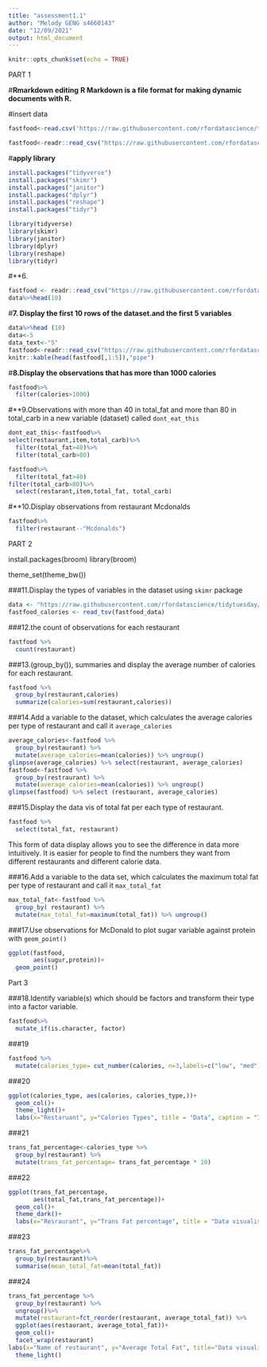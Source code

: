 ```yaml
---
title: "assessment1.1"
author: "Melody GENG s4660143"
date: "12/09/2021"
output: html_document
---
```


```r
knitr::opts_chunk$set(echo = TRUE)
```
PART 1

#**Rmarkdown editing**
**R Markdown is a file format for making dynamic documents with R.**

#insert data
```r
fastfood<-read.csv('https://raw.githubusercontent.com/rfordatascience/tidytuesday/master/data/2018/2018-09-04/fastfood_calories.csv')

fastfood<-readr::read_csv("https://raw.githubusercontent.com/rfordatascience/tidytuesday/master/data/2018/2018-09-04/fastfood_calories.csv")

```

#**apply library**
```r
install.packages("tidyverse")
install.packages("skimr")
install.packages("janitor")
install.packages("dplyr")
install.packages("reshape")
install.packages("tidyr")

library(tidyverse)
library(skimr)
library(janitor)
library(dplyr)
library(reshape)
library(tidyr)
```
#**6.
```r
fastfood <- readr::read_csv("https://raw.githubusercontent.com/rfordatascience/tidytuesday/master/data/2018/2018-09-04/fastfood_calories.csv")
data%>%head(10)
```

#**7. Display the first 10 rows of the dataset.and the first 5 variables**
```r
data%>%head (10)
data<-5
data_text<-"5"
fastfood<-readr::read_csv("https://raw.githubusercontent.com/rfordatascience/tidytuesday/master/data/2018/2018-09-04/fastfood_calories.csv")
knitr::kable(head(fastfood[,1:5]),"pipe")

```

#**8.Display the observations that has more than 1000 calories**
```r
fastfood%>%
  filter(calories>1000)
```

#**9.Observations with more than 40 in total_fat and more than 80 in total_carb in a new variable (dataset) called `dont_eat_this`
```r
dont_eat_this<-fastfood%>%
select(restaurant,item,total_carb)%>%
  filter(total_fat>40)%>%
  filter(total_carb>80)
```
```r
fastfood%>%
  filter(total_fat>40)
filter(total_carb>80)%>%
  select(restarant,item,total_fat, total_carb)

```

#**10.Display observations from restaurant Mcdonalds
```r
fastfood%>%
  filter(restaurant--"Mcdonalds")
```

PART 2

install.packages(broom)
library(broom)

theme_set(theme_bw())

###11.Display the types of variables in the dataset using `skimr` package 
```r
data <- "https://raw.githubusercontent.com/rfordatascience/tidytuesday/master/data/2018/2018-09-04/fastfood_calories.csv"
fastfood_calories <- read_tsv(fastfood_data)
```
###12.the count of observations for each restaurant
```r
fastfood %>%
  count(restaurant)
```
###13.(group_by()), summaries and display the average number of calories for each restaurant.
```r
fastfood %>%
  group_by(restaurant,calories)
  summarize(calories=sum(restaurant,calories))
```
###14.Add a variable to the dataset, which calculates the average calories per type of restaurant and call it `average_calories`
```r
average_calories<-fastfood %>%
  group_by(restaurant) %>%
  mutate(average_calories=mean(calories)) %>% ungroup()
glimpse(average_calories) %>% select(restaurant, average_calories)
fastfood<-fastfood %>%
  group_by(restraurant) %>%
  mutate(average_calories=mean(calories)) %>% ungroup()
glimpse(fastfood) %>% select (restaurant, average_calories)
```
###15.Display the data vis of total fat per each type of restaurant.
```r
fastfood %>%
  select(total_fat, restaurant)
```
This form of data display allows you to see the difference in data more intuitively. It is easier for people to find the numbers they want from different restaurants and different calorie data.

###16.Add a variable to the data set, which calculates the maximum total fat per type of restaurant and call it `max_total_fat` 
```r
max_total_fat<-fastfood %>%
  group_by( restaurant) %>%
  mutate(max_total_fat=maximum(total_fat)) %>% ungroup()
```
###17.Use observations for McDonald to plot sugar variable against protein with `geom_point()` 
```r
ggplot(fastfood,
       aes(sugur,protein))+
  geom_point()
```
Part 3

###18.Identify variable(s) which should be factors and transform their type into a factor variable.
```r
fastfood%>%
  mutate_if(is.character, factor)
```
###19
```r
fastfood %>%
  mutate(calories_type= cut_number(calories, n=3,labels=c("low", "med","high"))
```
###20
```r
ggplot(calories_type, aes(calories, calories_type,))+
  geom_col()+
  theme_light()+
  labs(x="Restaruant", y="Calories Types", title = "Data", caption = "Image: type")
```
###21
```r
trans_fat_percentage<-calories_type %>%
  group_by(restaurant) %>%
  mutate(trans_fat_percentage= trans_fat_percentage * 10)
```
###22
```r
ggplot(trans_fat_percentage,
       aes(total_fat,trans_fat_percentage))+
  geom_col()+
  theme_dark()+
  labs(x="Resraurant", y="Trans Fat percentage", title = "Data visualisation", caption = "Image: Trans Fat Percentage")
```
###23
```r
trans_fat_percentage%>%
  group_by(restaurant)%>%
  summarise(mean_total_fat=mean(total_fat))
```
###24
```r
trans_fat_percentage %>%
  group_by(restaurant) %>%
  ungroup()%>%
  mutate(restaurant=fct_reorder(restaurant, average_total_fat)) %>%
  ggplot(aes(restaurant, average_total_fat))+
  geom_col()+
  facet_wrap(restaurant)
labs(x="Name of restaurant", y="Average Total Fat", title="Data visualisation", capital="Image:Bar Graph")+
  theme_light()
```






  
